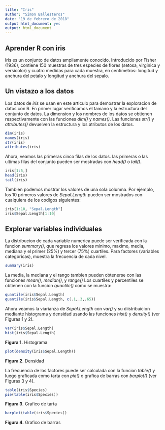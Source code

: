 ```yaml
---
title: "Iris"
author: "Simon Ballesteros"
date: "19 de febrero de 2018"
output html_document: yes
output: html_document
---
```


## Aprender R con iris

Iris es un conjunto de datos ampliamente conocido. Introducido por Fisher (1936), contiene 150 muestras de tres especies de flores (setosa, virginica y versicolor) y cuatro medidas para cada muestra, en centimetros: longitud y anchura del petalo y longitud y anchura del sepalo. 

## Un vistazo a los datos
Los datos de _iris_ se usan en este articulo para demostrar la exploracion de datos con R. En primer lugar verificamos el tamano y la estructura del conjunto de datos. La dimension y los nombres de los datos se obtienen respectivamente con las funciones *dim()* y *names()*. Las funciones *str()* y *attributes()* devuelven la estructura y los atributos de los datos.

```r
dim(iris)
names(iris)
str(iris)
attributes(iris)
```

Ahora, veamos las primeras cinco filas de los datos. las primeras o las ultimas filas del conjunto pueden ser mostradas con *head()* o *tail()*.

```r
iris[1:5,]
head(iris)
tail(iris)
```

Tambien podemos mostrar los valores de una sola columna. Por ejemplo, los 10 primeros valores de *Sepal.Length* pueden ser mostrados con cualquiera de los codigos siguientes:

```r
iris[1:10, "Sepal.Length"]
iris$Sepal.Length[1:10]
```

## Explorar variables individuales

La distribucion de cada variable numerica puede ser verificada con la funcion *summary()*, que regresa los valores minimo, maximo, media, mediana y el primer (25%) y tercer (75%) cuartiles. Para factores (variables categoricas), muestra la frecuencia de cada nivel.

```r
summary(iris)
```

La media, la mediana y el rango tambien pueden obtenerse con las funciones *mean()*, *median()*, y *range()* Los cuartiles y percentiles se obtienen con la funcion *quantile()* como se muestra:

```r
quantile(iris$Sepal.Length)
quantile(iris$Sepal.Length, c(.1,.3,.65))
```

Ahora veamos la viarianza de *Sepal.Length* con *var()* y su diistribuicion mediante histograma y densidad usando las funciones *hist()* y *density()* (ver Figuras 1 y 2).

```r
var(iris$Sepal.Length)
hist(iris$Sepal.Length)
```
**Figura 1.** Histograma
```r
plot(density(iris$Sepal.Length))
```
**Figura 2.** Densidad

La frecuencia de los factores puede ser calculada con la funcion *table()* y luego graficada como tarta con *pie()* o grafica de barras con *barplot()* (ver Figuras 3 y 4).

```r
table(iris$Species)
pie(table(iris$Species))
```
**Figura 3.** Grafico de tarta
```r
barplot(table(iris$Species))
```
**Figura 4.** Grafico de barras


